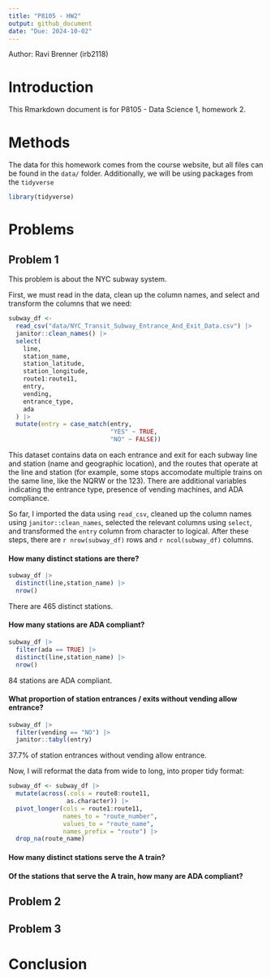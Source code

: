 ```yaml
---
title: "P8105 - HW2"
output: github_document
date: "Due: 2024-10-02"
---
```


Author: Ravi Brenner (irb2118)

# Introduction
This Rmarkdown document is for P8105 - Data Science 1, homework 2.

# Methods
The data for this homework comes from the course website, but all files can be found in the `data/` folder. Additionally, we will be using packages from the `tidyverse`

```r
library(tidyverse)
```


# Problems

## Problem 1

This problem is about the NYC subway system.

First, we must read in the data, clean up the column names, and select and transform the columns that we need:

```r
subway_df <-
  read_csv("data/NYC_Transit_Subway_Entrance_And_Exit_Data.csv") |>
  janitor::clean_names() |>
  select(
    line,
    station_name,
    station_latitude,
    station_longitude,
    route1:route11,
    entry,
    vending,
    entrance_type,
    ada
  ) |>
  mutate(entry = case_match(entry,
                            "YES" ~ TRUE,
                            "NO" ~ FALSE))
```

This dataset contains data on each entrance and exit for each subway line and station (name and geographic location), and the routes that operate at the line and station (for example, some stops accomodate multiple trains on the same line, like the NQRW or the 123). There are additional variables indicating the entrance type, presence of vending machines, and ADA compliance.

So far, I imported the data using `read_csv`, cleaned up the column names using `janitor::clean_names`, selected the relevant columns using `select`, and transformed the `entry` column from character to logical. After these steps, there are `r nrow(subway_df)` rows and `r ncol(subway_df)` columns. 



#### How many distinct stations are there? 
```r
subway_df |>
  distinct(line,station_name) |>
  nrow()
```

There are 465 distinct stations.

#### How many stations are ADA compliant?
```r
subway_df |>
  filter(ada == TRUE) |>
  distinct(line,station_name) |>
  nrow()
```

84 stations are ADA compliant.

#### What proportion of station entrances / exits without vending allow entrance?
```r
subway_df |>
  filter(vending == "NO") |>
  janitor::tabyl(entry)
```

37.7% of station entrances without vending allow entrance.


Now, I will reformat the data from wide to long, into proper tidy format:
```r
subway_df <- subway_df |>
  mutate(across(.cols = route8:route11,
                as.character)) |>
  pivot_longer(cols = route1:route11,
               names_to = "route_number",
               values_to = "route_name",
               names_prefix = "route") |>
  drop_na(route_name)
```

#### How many distinct stations serve the A train? 



#### Of the stations that serve the A train, how many are ADA compliant?



## Problem 2

## Problem 3

# Conclusion